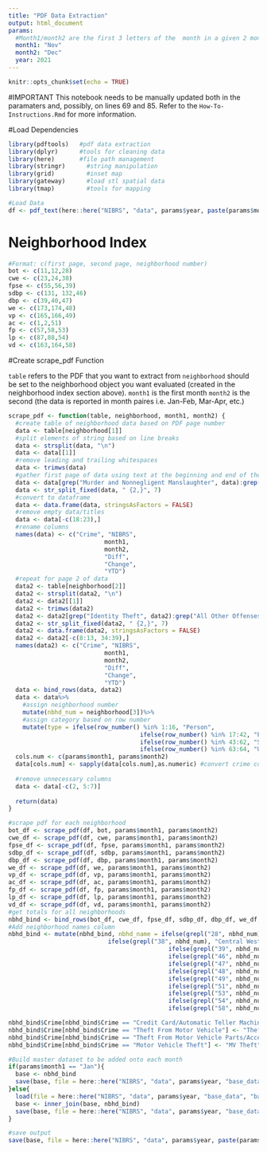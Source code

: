 ```yaml
---
title: "PDF Data Extraction"
output: html_document
params:
  #Month1/month2 are the first 3 letters of the  month in a given 2 month period (see https://www.slmpd.org/crime_stats.shtml)
  month1: "Nov"
  month2: "Dec"
  year: 2021
---
```


```r
knitr::opts_chunk$set(echo = TRUE)
```

#IMPORTANT
This notebook needs to be manually updated both in the paramaters and, possibly, on lines 69 and 85. Refer to the `How-To-Instructions.Rmd` for more information.

#Load Dependencies
```r
library(pdftools)   #pdf data extraction
library(dplyr)      #tools for cleaning data
library(here)       #file path management
library(stringr)      #string manipulation
library(grid)         #inset map
library(gateway)      #load stl spatial data
library(tmap)         #tools for mapping

#Load Data
df <- pdf_text(here::here("NIBRS", "data", params$year, paste(params$month1, "-", params$month2, sep = ""), paste(params$month1, "-", params$month2, "-crime.pdf", sep = "")))
```

# Neighborhood Index
```r
#Format: c(first page, second page, neighborhood number)
bot <- c(11,12,28)
cwe <- c(23,24,38)
fpse <- c(55,56,39)
sdbp <- c(131, 132,46)
dbp <- c(39,40,47)
we <- c(173,174,48)
vp <- c(165,166,49)
ac <- c(1,2,51)
fp <- c(57,58,53)
lp <- c(87,88,54)
vd <- c(163,164,58)
```

#Create scrape_pdf Function

`table` refers to the PDF that you want to extract from
`neighborhood` should be set to the neighborhood object you want evaluated (created in the neighborhood index section above).
`month1` is the first month
`month2` is the second (the data is reported in month paires i.e. Jan-Feb, Mar-Apr, etc.)
```r
scrape_pdf <- function(table, neighborhood, month1, month2) {
  #create table of neighborhood data based on PDF page number
  data <- table[neighborhood[1]]
  #split elements of string based on line breaks
  data <- strsplit(data, "\n")
  data <- data[[1]]
  #remove leading and trailing whitespaces
  data <- trimws(data)
  #gather first page of data using text at the beginning and end of the page
  data <- data[grep("Murder and Nonnegligent Manslaughter", data):grep("Wire Fraud", data)]
  data <- str_split_fixed(data, " {2,}", 7)
  #convert to dataframe
  data <- data.frame(data, stringsAsFactors = FALSE)
  #remove empty data/titles
  data <- data[-c(18:23),]
  #rename columns
  names(data) <- c("Crime", "NIBRS",
                           month1,
                           month2, 
                           "Diff",
                           "Change",
                           "YTD")
  #repeat for page 2 of data
  data2 <- table[neighborhood[2]]
  data2 <- strsplit(data2, "\n")
  data2 <- data2[[1]]
  data2 <- trimws(data2)
  data2 <- data2[grep("Identity Theft", data2):grep("All Other Offenses", data2)]
  data2 <- str_split_fixed(data2, " {2,}", 7)
  data2 <- data.frame(data2, stringsAsFactors = FALSE)
  data2 <- data2[-c(8:13, 34:39),]
  names(data2) <- c("Crime", "NIBRS",
                           month1,
                           month2, 
                           "Diff",
                           "Change",
                           "YTD")
  data <- bind_rows(data, data2)
  data <- data%>%
    #assign neighborhood number
    mutate(nbhd_num = neighborhood[3])%>%
    #assign category based on row number
    mutate(type = ifelse(row_number() %in% 1:16, "Person",
                                     ifelse(row_number() %in% 17:42, "Property",
                                     ifelse(row_number() %in% 43:62, "Society",
                                     ifelse(row_number() %in% 63:64, "Unspecified", NA)))))
  cols.num <- c(params$month1, params$month2)
  data[cols.num] <- sapply(data[cols.num],as.numeric) #convert crime columns to numeric
  
  #remove unnecessary columns
  data <- data[-c(2, 5:7)]
  
  return(data)
}
```

```r
#scrape pdf for each neighborhood
bot_df <- scrape_pdf(df, bot, params$month1, params$month2)
cwe_df <- scrape_pdf(df, cwe, params$month1, params$month2)
fpse_df <- scrape_pdf(df, fpse, params$month1, params$month2)
sdbp_df <- scrape_pdf(df, sdbp, params$month1, params$month2)
dbp_df <- scrape_pdf(df, dbp, params$month1, params$month2)
we_df <- scrape_pdf(df, we, params$month1, params$month2)
vp_df <- scrape_pdf(df, vp, params$month1, params$month2)
ac_df <- scrape_pdf(df, ac, params$month1, params$month2)
fp_df <- scrape_pdf(df, fp, params$month1, params$month2)
lp_df <- scrape_pdf(df, lp, params$month1, params$month2)
vd_df <- scrape_pdf(df, vd, params$month1, params$month2)
#get totals for all neighborhoods
nbhd_bind <- bind_rows(bot_df, cwe_df, fpse_df, sdbp_df, dbp_df, we_df, vp_df, ac_df, fp_df, lp_df, vd_df)
#Add neighborhood names column
nbhd_bind <- mutate(nbhd_bind, nbhd_name = ifelse(grepl("28", nbhd_num), "Botanical Heights",
                            ifelse(grepl("38", nbhd_num), "Central West End",
                                             ifelse(grepl("39", nbhd_num), "Forest Park Southeast",
                                             ifelse(grepl("46", nbhd_num), "Skinker DeBaliviere",  
                                             ifelse(grepl("47", nbhd_num), "DeBaliviere Place",
                                             ifelse(grepl("48", nbhd_num), "West End",
                                             ifelse(grepl("49", nbhd_num), "Visitation Park",       
                                             ifelse(grepl("51", nbhd_num), "Academy",       
                                             ifelse(grepl("53", nbhd_num), "Fountain Park",       
                                             ifelse(grepl("54", nbhd_num), "Lewis Place",       
                                             ifelse(grepl("58", nbhd_num), "Vandeventer", NA))))))))))))

nbhd_bind$Crime[nbhd_bind$Crime == "Credit Card/Automatic Teller Machine Fraud"] <- "Credit Card/ATM Fraud"
nbhd_bind$Crime[nbhd_bind$Crime == "Theft From Motor Vehicle"] <- "Theft From MV"
nbhd_bind$Crime[nbhd_bind$Crime == "Theft From Motor Vehicle Parts/Accessories"] <- "Theft From MV Parts/Accessories"
nbhd_bind$Crime[nbhd_bind$Crime == "Motor Vehicle Theft"] <- "MV Theft"

#Build master dataset to be added onto each month
if(params$month1 == "Jan"){
  base <- nbhd_bind
  save(base, file = here::here("NIBRS", "data", params$year, "base_data", "base_data.rda"))
}else{
  load(file = here::here("NIBRS", "data", params$year, "base_data", "base_data.rda"))
  base <- inner_join(base, nbhd_bind)
  save(base, file = here::here("NIBRS", "data", params$year, "base_data", "base_data.rda"))
}

#save output
save(base, file = here::here("NIBRS", "data", params$year, paste(params$month1, "-", params$month2, sep = ""), "clean-crime-data.rda"))
```

